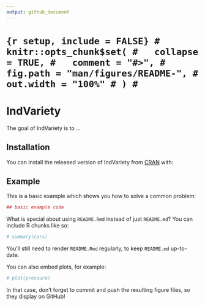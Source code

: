 ```yaml
---
output: github_document
---
```


<!-- README.md is generated from README.Rmd. Please edit that file -->

# ```{r setup, include = FALSE}
# knitr::opts_chunk$set(
#   collapse = TRUE,
#   comment = "#>",
#   fig.path = "man/figures/README-",
#   out.width = "100%"
# )
# ```
# IndVariety

The goal of IndVariety is to ...

## Installation

You can install the released version of IndVariety from [CRAN](https://CRAN.R-project.org) with:

<!-- ``` r -->
<!-- install.packages("IndVariety") -->
<!-- ``` -->

## Example

This is a basic example which shows you how to solve a common problem:

```r
## basic example code
```

What is special about using `README.Rmd` instead of just `README.md`? You can include R chunks like so:

```r
# summary(cars)
```

You'll still need to render `README.Rmd` regularly, to keep `README.md` up-to-date.

You can also embed plots, for example:

```r
# plot(pressure)
```

In that case, don't forget to commit and push the resulting figure files, so they display on GitHub!
